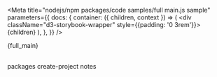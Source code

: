 
<Meta title="nodejs/npm packages/code samples/full main.js sample"
  parameters={{
    docs: {
      container: ({ children, context }) => (
        <DocsContainer context={context}>
            <div className="d3-storybook-wrapper" style={{padding: '0 3rem'}}>{children}</div>
        </DocsContainer>
      ),
    },
  }}
 />

<Description>{full_main}</Description>

<br/>
<LinkTo kind="nodejs/npm packages/create-project notes"
style={{color: '#1474f3', textDecoration: 'none'}} >packages create-project notes</LinkTo>
